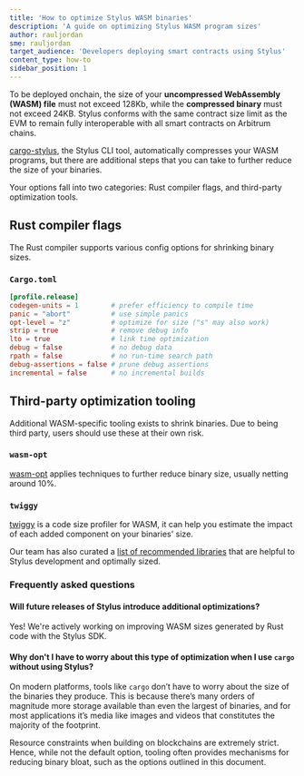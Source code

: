 ```yaml
---
title: 'How to optimize Stylus WASM binaries'
description: 'A guide on optimizing Stylus WASM program sizes'
author: rauljordan
sme: rauljordan
target_audience: 'Developers deploying smart contracts using Stylus'
content_type: how-to
sidebar_position: 1
---
```


To be deployed onchain, the size of your **uncompressed WebAssembly (WASM) file** must not exceed 128Kb, while the **compressed binary** must not exceed 24KB.
Stylus conforms with the same contract size limit as the EVM to remain fully interoperable with all smart contracts on Arbitrum chains.

[cargo-stylus](https://github.com/OffchainLabs/cargo-stylus), the Stylus CLI tool, automatically compresses your WASM programs, but there are additional steps
that you can take to further reduce the size of your binaries.

Your options fall into two categories: Rust compiler flags, and third-party optimization tools.

## Rust compiler flags

The Rust compiler supports various config options for shrinking binary sizes.

### `Cargo.toml`

```toml
[profile.release]
codegen-units = 1        # prefer efficiency to compile time
panic = "abort"          # use simple panics
opt-level = "z"          # optimize for size ("s" may also work)
strip = true             # remove debug info
lto = true               # link time optimization
debug = false            # no debug data
rpath = false            # no run-time search path
debug-assertions = false # prune debug assertions
incremental = false      # no incremental builds
```

## Third-party optimization tooling

Additional WASM-specific tooling exists to shrink binaries. Due to being third party, users should use these at their own risk.

### `wasm-opt`

[wasm-opt](https://docs.rs/wasm-opt/0.113.0/wasm_opt/) applies techniques to further reduce binary size, usually netting around 10%.

### `twiggy`

[twiggy](https://github.com/rustwasm/twiggy) is a code size profiler for WASM, it can help you estimate the impact of each added component on your binaries'
size.

Our team has also curated a [list of recommended libraries](/stylus/recommended-libraries) that are helpful to Stylus development and optimally sized.

### Frequently asked questions

#### Will future releases of Stylus introduce additional optimizations?

Yes! We're actively working on improving WASM sizes generated by Rust code with the Stylus SDK.

#### Why don't I have to worry about this type of optimization when I use `cargo` without using Stylus?

On modern platforms, tools like `cargo` don’t have to worry about the size of the binaries they produce. This is because there’s many orders of magnitude more
storage available than even the largest of binaries, and for most applications it’s media like images and videos that constitutes the majority of the footprint.

Resource constraints when building on blockchains are extremely strict. Hence, while not the default option, tooling often provides mechanisms for reducing
binary bloat, such as the options outlined in this document.
